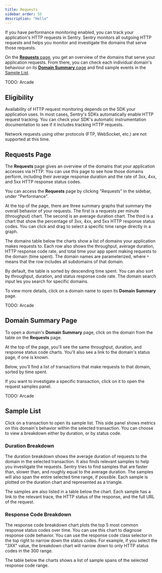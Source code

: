 ```yaml
---
title: Requests
sidebar_order: 55
description: "Hello"
---
```


If you have performance monitoring enabled, you can track your application's HTTP requests in Sentry. Sentry monitors all outgoing HTTP requests and helps you monitor and investigate the domains that serve those requests.

On the [**Requests** page](#requests-page), you get an overview of the domains that serve your application requests. From there, you can check each individual domain's behaviour on its [**Domain Summary** page](#domain-summary-page) and find sample events in the [Sample List](#sample-list).

TODO: Arcade

## Eligibility

Availability of HTTP request monitoring depends on the SDK your application uses. In most cases, Sentry's SDKs automatically enable HTTP request tracking. You can check your SDK's <PlatformLink to="/performance/instrumentation/automatic-instrumentation">automatic instrumentation documentation</PlatformLink> to see if it includes tracking HTTP requests.

Network requests using other protocols (FTP, WebSocket, etc.) are not supported at this time.

## Requests Page

The **Requests** page gives an overview of the domains that your application accesses via HTTP. You can use this page to see how those domains perform, including their average response duration and the rate of 3xx, 4xx, and 5xx HTTP response status codes.

You can access the **Requests** page by clicking "Requests" in the sidebar, under "Performance".

At the top of the page, there are three summary graphs that summary the overall behavior of your requests. The first is a requests per minute (throughput) chart. The second is an average duration chart. The third is a chart that show the percentage of 3xx, 4xx, and 5xx HTTP response status codes. You can click and drag to select a specific time range directly in a graph.

The domains table below the charts show a list of domains your application makes requests to. Each row also shows the throughput, average duration, HTTP response code rate, and total time your app spent making requests to the domain (time spent). The domain names are parameterized, where `*` means that the row includes all subdomains of that domain.

By default, the table is sorted by descending time spent. You can also sort by throughput, duration, and status response code rate. The domain search input les you search for specific domains.

To view more details, click on a domain name to open its **Domain Summary** page.

TODO: Arcade

## Domain Summary Page

To open a domain's **Domain Summary** page, click on the domain from the table on the **Requests** page.

At the top of the page, you'll see the same throughput, duration, and response status code charts. You'll also see a link to the domain's status page, if one is known.

Below, you'll find a list of transactions that make requests to that domain, sorted by time spent.

If you want to investigate a specific transaction, click on it to open the request samples panel.

TODO: Arcade

## Sample List

Click on a transaction to open its sample list. This side panel shows metrics on this domain's behavior within the selected transaction. You can choose to view a breakdown either by duration, or by status code.

### Duration Breakdown

The duration breakdown shows the average duration of requests to the domain in the selected transaction. It also finds relevant samples to help you investigate the requests. Sentry tries to find samples that are faster than, slower than, and roughly equal to the average duration. The samples will also span the entire selected time range, if possible. Each sample is plotted on the duration chart and represented as a triangle.

The samples are also listed in a table below the chart. Each sample has a link to the relevant trace, the HTTP status of the response, and the full URL of the request.

### Response Code Breakdown

The response code breakdown chart plots the top 5 most common response status codes over time. You can use this chart to diagnose response code behavior. You can use the response code class selector in the top right to narrow down the status codes. For example, if you select the "3XX" value, the breakdown chart will narrow down to only HTTP status codes in the 300 range.

The table below the charts shows a list of sample spans of the selected response code range.

